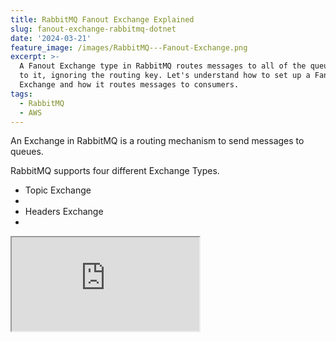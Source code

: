 ```yaml
---
title: RabbitMQ Fanout Exchange Explained
slug: fanout-exchange-rabbitmq-dotnet
date: '2024-03-21'
feature_image: /images/RabbitMQ---Fanout-Exchange.png
excerpt: >-
  A Fanout Exchange type in RabbitMQ routes messages to all of the queues bound
  to it, ignoring the routing key. Let's understand how to set up a Fanout
  Exchange and how it routes messages to consumers.
tags:
  - RabbitMQ
  - AWS
---
```

An Exchange in RabbitMQ is a routing mechanism to send messages to queues.

RabbitMQ supports four different Exchange Types.

-   Topic Exchange
-   <BlogLink
  href="/blog/fanout-exchange-rabbitmq-dotnet"
  title="RabbitMQ Fanout Exchange Explained"
  description="A Fanout Exchange type in RabbitMQ routes messages to all of the queues bound to it, ignoring the routing key. Let's understand how to set up a Fanout Exchange and how it routes messages to consumers."
  authorImage="/images/logo-512x512-24.png"
  authorName="Rahul Nath"
  authorTitle="Rahul Pulikkot Nath"
  featureImage="/images/RabbitMQ---Fanout-Exchange.png"
/>
-   Headers Exchange
-   <BlogLink
  href="/blog/direct-exchange-rabbitmq-dotnet"
  title="RabbitMQ Direct Exchange Explained"
  description="A Direct Exchange routes messages to queues whose binding key matches the message routing key. Let's understand how to set up a Direct Exchange and how it routes messages to consumers."
  authorImage="/images/logo-512x512-24.png"
  authorName="Rahul Nath"
  authorTitle="Rahul Pulikkot Nath"
  featureImage="/images/RabbitMQ---Direct-Exchange.png"
/>

<iframe src="https://www.youtube.com/embed/NUASc6djZqE?feature=oembed" />

In this blog post, let's understand

-   RabbitMQ Fanout Exchange
-   Routing messages in Fanout Exchange
-   Set up a Fanout Exchange from .NET app

I use [Amazon MQ](https://aws.amazon.com/amazon-mq/?ref=rahulpnath.com), a managed message broker service that supports ActiveMQ and RabbitMQ engine types, to host my RabbitMQ instance. However, you can use [one of the various options that RabbitMQ provides](https://www.rabbitmq.com/download.html?ref=rahulpnath.com) to host your instance,

_AWS sponsors this article and is part of my_ <BlogLink
  href="/blog/tag"
  title="Tag"
  description="Read this interesting blog post"
  authorImage="/images/logo-512x512-24.png"
  authorName="Rahul Nath"
  authorTitle="Rahul Pulikkot Nath"
  featureImage="/images/default-feature.jpg"
/>_._

## What is a RabbitMQ Fanout Exchange?

A Fanout Exchange type in RabbitMQ routes messages to all the queues bound to it, ignoring the routing key.

When a new message is published to a Fanout exchange, a copy is delivered to all the queues bound to it.

Fanout exchanges are ideal for broadcasting messages.

![](/images/image-3.png)

Fanout Exchange routes messages to all queues bound to it. It ignores the routing keys on the messages and the Binding if any are specified.

Fanout exchange ignores the routing keys on the messages and any Binding keys if specified.

## RabbitMQ Fanout Exchange From .NET

We will use a NuGet package, [RabbitMQ.Client](https://www.nuget.org/packages/RabbitMQ.Client?ref=rahulpnath.com), to connect and send/receive messages from RabbitMQ.

If you are new to building RabbitMQ from .NET applications, check out the Getting Started article below.

<BlogLink
  href="/blog/amazon-mq-rabbitmq-dotnet/"
  title="Amazon MQ RabbitMQ: A Reliable Messaging Solution for Your .NET Projects"
  description="RabbitMQ is a powerful open-source message broker facilitating communication between systems or applications. Let’s learn how to get started using RabbitMQ on Amazon MQ from .NET application."
  authorImage="/images/logo-512x512-24.png"
  authorName="Rahul Nath"
  authorTitle="Rahul Pulikkot Nath"
  featureImage="/images/rabbit-mq-dotnet.png"
/>

### Creating RabbitMQ Fanout Exchange From .NET

Exchanges are created using the Channel.

The `ExchangeDeclare` the method takes in an exchange name and its type. Below is an example of creating a RabbitMQ Fanout Exchange in .NET.

```csharp
var factory = new ConnectionFactory()
{
    Uri = new Uri("YOUR RABBIT INSTANCE URI"),
    Port = 5671,
    UserName = "<USERNAME FROM CONFIGURATION FILE>",
    Password = "<PASSWORD FROM CONFIGURATION FILE>"
};

using var connection = factory.CreateConnection();
using var channel = connection.CreateModel();

var exchangeName = "weather_fanout";
channel.ExchangeDeclare(exchangeName, ExchangeType.Fanout);
```

When sending a message, the sender specifies the Exchange and routing key.

```csharp
channel.BasicPublish(exchangeName, routingKey, null, body);
```

When sending to a Fanout Exchange, the `routingKey` can be empty as the exchange ignores it.

### Set up Binding on Fanout Exchange From .NET

Messages are routed to Queues from Exchanges using the Binding information.

To create a Queue, use the `QueueDeclare` method. It will create a new Queue only if one doesn't exist with the same name.

```csharp
var factory = new ConnectionFactory()
{
    Uri = new Uri("YOUR RABBIT INSTANCE URI"),
    Port = 5671,
    UserName = "<USERNAME FROM CONFIGURATION FILE>",
    Password = "<PASSWORD FROM CONFIGURATION FILE>"
};

using var connection = factory.CreateConnection();
using var channel = connection.CreateModel();

var queueName = "nsw";
channel.QueueDeclare(queueName, false, false, false, null);
channel.QueueBind(queueName, "weather_fanout", string.Empty);
```

The above code sets up a queue `nsw` and sets up a binding with the Fanout exchange (`weather_fanout`) we created earlier.

You can create multiple queues and bind with the same exchange, if multiple consumers are interested in the messages coming to the Exchange.

![](/images/image-4.png)

Fanout Exchange in AWS MQ RabbitMQ console showing the two queues and the bindings.

For example, In this case, the `weather_fanout` exchange can be used to broadcast critical weather alerts, and all consumers are interested in it. To register other Queues, we can repeat the queue declaration and binding.

```csharp
var queueName = "qld";
channel.QueueDeclare(queueName, false, false, false, null);
channel.QueueBind(queueName, "weather_fanout", string.Empty);
```

Any time a message is sent to the Exchange, a copy of it is sent to both `qld` and `nsw` Queues and the consumers listening on those queues can process the messages.

![](/images/RabbitMQ-Fanout-Exchange.gif)

RabbitMQ Fanout exchange sending messages to all bounded queues.
